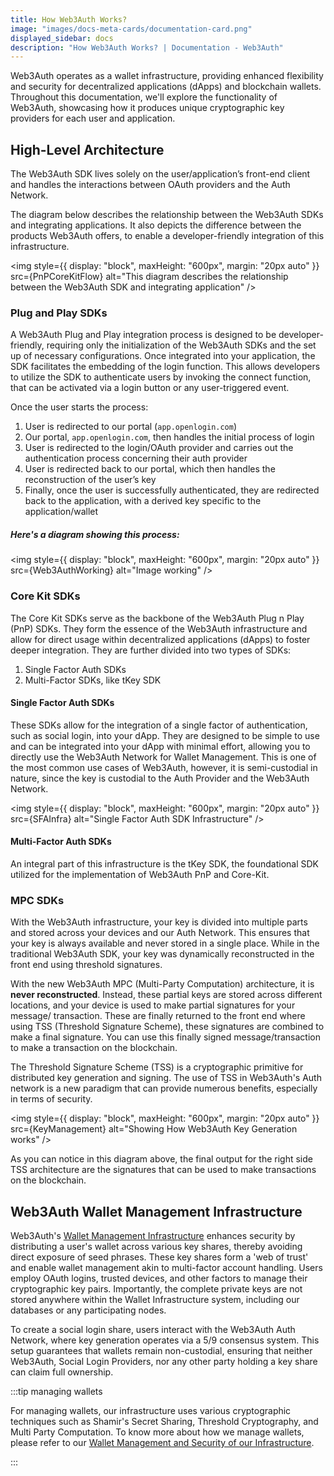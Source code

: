 ```yaml
---
title: How Web3Auth Works?
image: "images/docs-meta-cards/documentation-card.png"
displayed_sidebar: docs
description: "How Web3Auth Works? | Documentation - Web3Auth"
---
```



Web3Auth operates as a wallet infrastructure, providing enhanced flexibility and security for decentralized applications (dApps) and blockchain
wallets. Throughout this documentation, we'll explore the functionality of Web3Auth, showcasing how it produces unique cryptographic key providers for
each user and application.

## High-Level Architecture

The Web3Auth SDK lives solely on the user/application’s front-end client and handles the interactions between OAuth providers and the Auth Network.

The diagram below describes the relationship between the Web3Auth SDKs and integrating applications. It also depicts the difference between the
products Web3Auth offers, to enable a developer-friendly integration of this infrastructure.

<img
  style={{ display: "block", maxHeight: "600px", margin: "20px auto" }}
  src={PnPCoreKitFlow}
  alt="This diagram describes the relationship between the Web3Auth SDK and integrating application"
/>

### Plug and Play SDKs

A Web3Auth Plug and Play integration process is designed to be developer-friendly, requiring only the initialization of the Web3Auth SDKs and the set
up of necessary configurations. Once integrated into your application, the SDK facilitates the embedding of the login function. This allows developers
to utilize the SDK to authenticate users by invoking the connect function, that can be activated via a login button or any user-triggered event.

Once the user starts the process:

1. User is redirected to our portal (`app.openlogin.com`)
2. Our portal, `app.openlogin.com`, then handles the initial process of login
3. User is redirected to the login/OAuth provider and carries out the authentication process concerning their auth provider
4. User is redirected back to our portal, which then handles the reconstruction of the user’s key
5. Finally, once the user is successfully authenticated, they are redirected back to the application, with a derived key specific to the
   application/wallet

##### Here's a diagram showing this process:

<img style={{ display: "block", maxHeight: "600px", margin: "20px auto" }} src={Web3AuthWorking} alt="Image working" />

### Core Kit SDKs

The Core Kit SDKs serve as the backbone of the Web3Auth Plug n Play (PnP) SDKs. They form the essence of the Web3Auth infrastructure and allow for
direct usage within decentralized applications (dApps) to foster deeper integration. They are further divided into two types of SDKs:

1. Single Factor Auth SDKs
2. Multi-Factor SDKs, like tKey SDK

#### Single Factor Auth SDKs

These SDKs allow for the integration of a single factor of authentication, such as social login, into your dApp. They are designed to be simple to use
and can be integrated into your dApp with minimal effort, allowing you to directly use the Web3Auth Network for Wallet Management. This is one of the
most common use cases of Web3Auth, however, it is semi-custodial in nature, since the key is custodial to the Auth Provider and the Web3Auth Network.

<img style={{ display: "block", maxHeight: "600px", margin: "20px auto" }} src={SFAInfra} alt="Single Factor Auth SDK Infrastructure" />

#### Multi-Factor Auth SDKs

An integral part of this infrastructure is the tKey SDK, the foundational SDK utilized for the implementation of Web3Auth PnP and Core-Kit.

<TkeyIntroduction />

### MPC SDKs

With the Web3Auth infrastructure, your key is divided into multiple parts and stored across your devices and our Auth Network. This ensures that your
key is always available and never stored in a single place. While in the traditional Web3Auth SDK, your key was dynamically reconstructed in the front
end using threshold signatures.

With the new Web3Auth MPC (Multi-Party Computation) architecture, it is **never reconstructed**. Instead, these partial keys are stored across
different locations, and your device is used to make partial signatures for your message/ transaction. These are finally returned to the front end
where using TSS (Threshold Signature Scheme), these signatures are combined to make a final signature. You can use this finally signed
message/transaction to make a transaction on the blockchain.

The Threshold Signature Scheme (TSS) is a cryptographic primitive for distributed key generation and signing. The use of TSS in Web3Auth's Auth
network is a new paradigm that can provide numerous benefits, especially in terms of security.

<img style={{ display: "block", maxHeight: "600px", margin: "20px auto" }} src={KeyManagement} alt="Showing How Web3Auth Key Generation works" />

As you can notice in this diagram above, the final output for the right side TSS architecture are the signatures that can be used to make transactions
on the blockchain.

## Web3Auth Wallet Management Infrastructure

Web3Auth's [Wallet Management Infrastructure](/infrastructure/) enhances security by distributing a user's wallet across various key shares, thereby
avoiding direct exposure of seed phrases. These key shares form a 'web of trust' and enable wallet management akin to multi-factor account handling.
Users employ OAuth logins, trusted devices, and other factors to manage their cryptographic key pairs. Importantly, the complete private keys are not
stored anywhere within the Wallet Infrastructure system, including our databases or any participating nodes.

To create a social login share, users interact with the Web3Auth Auth Network, where key generation operates via a 5/9 consensus system. This setup
guarantees that wallets remain non-custodial, ensuring that neither Web3Auth, Social Login Providers, nor any other party holding a key share can
claim full ownership.

:::tip managing wallets

For managing wallets, our infrastructure uses various cryptographic techniques such as Shamir's Secret Sharing, Threshold Cryptography, and Multi
Party Computation. To know more about how we manage wallets, please refer to our
[Wallet Management and Security of our Infrastructure](/infrastructure/).

:::
